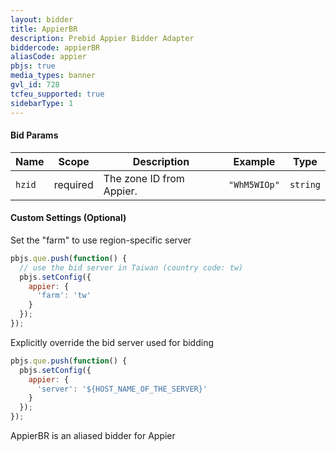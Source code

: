 ```yaml
---
layout: bidder
title: AppierBR
description: Prebid Appier Bidder Adapter
biddercode: appierBR
aliasCode: appier
pbjs: true
media_types: banner
gvl_id: 728
tcfeu_supported: true
sidebarType: 1
---
```


#### Bid Params


| Name      | Scope    | Description               | Example    | Type     |
|-----------|----------|---------------------------|------------|----------|
| `hzid`    | required | The zone ID from Appier.  | `"WhM5WIOp"` | `string` |

#### Custom Settings (Optional)

Set the "farm" to use region-specific server

```javascript
pbjs.que.push(function() {
  // use the bid server in Taiwan (country code: tw)
  pbjs.setConfig({
    appier: {
      'farm': 'tw'
    }
  });
});
```

Explicitly override the bid server used for bidding

```javascript
pbjs.que.push(function() {
  pbjs.setConfig({
    appier: {
      'server': '${HOST_NAME_OF_THE_SERVER}'
    }
  });
});
```

AppierBR is an aliased bidder for Appier
